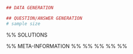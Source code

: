 ```r
## DATA GENERATION

## QUESTION/ANSWER GENERATION
# sample size

```

\begin{question}
\reversemarginpar \renewcommand{\marginparsep}{-.4cm}\marginpar{(3 pts.)}Se tiene un medicamento en un frigorífico a 2ºC, y se debe administrar a 15ºC. A las 9 h se saca el medicamento del
frigorífico y se coloca en una habitación que se encuentra a 22ºC. A las 10 h se observa que el medicamento está a
10ºC. Suponiendo que la velocidad de calentamiento es proporcional a la diferencia entre la temperatura del medicamento
y la del ambiente, ¿en qué hora se deberá administrar dicho medicamento?
\end{question}


%% SOLUTIONS
\begin{solution}

\end{solution}

%% META-INFORMATION
%% \extype{num}
%% \exsolution{Solución}
%% \exname{edo-far-2}
%% \extol{0.001}
%% \degree{Farmacia}
 
